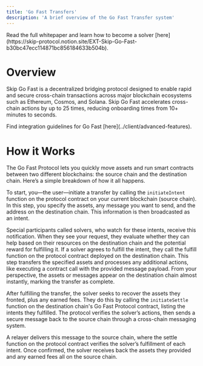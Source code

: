 ```yaml
---
title: 'Go Fast Transfers'
description: 'A brief overview of the Go Fast Transfer system'
---
```


<Info>
Read the full whitepaper and learn how to become a solver [here](https://skip-protocol.notion.site/EXT-Skip-Go-Fast-b30bc47ecc114871bc856184633b504b).
</Info>

# Overview
Skip Go Fast is a decentralized bridging protocol designed to enable rapid and secure cross-chain transactions across major blockchain ecosystems such as Ethereum, Cosmos, and Solana. Skip Go Fast accelerates cross-chain actions by up to 25 times, reducing onboarding times from 10+ minutes to seconds.

<Info>
Find integration guidelines for Go Fast [here](../client/advanced-features).
</Info>

# How it Works
The Go Fast Protocol lets you quickly move assets and run smart contracts between two different blockchains: the source chain and the destination chain. Here’s a simple breakdown of how it all happens.

To start, you—the user—initiate a transfer by calling the `initiateIntent` function on the protocol contract on your current blockchain (source chain). In this step, you specify the assets, any message you want to send, and the address on the destination chain. This information is then broadcasted as an intent.

Special participants called solvers, who watch for these intents, receive this notification. When they see your request, they evaluate whether they can help based on their resources on the destination chain and the potential reward for fulfilling it. If a solver agrees to fulfill the intent, they call the fulfill function on the protocol contract deployed on the destination chain. This step transfers the specified assets and processes any additional actions, like executing a contract call with the provided message payload. From your perspective, the assets or messages appear on the destination chain almost instantly, marking the transfer as complete.

After fulfilling the transfer, the solver seeks to recover the assets they fronted, plus any earned fees. They do this by calling the `initiateSettle` function on the destination chain's Go Fast Protocol contract, listing the intents they fulfilled. The protocol verifies the solver’s actions, then sends a secure message back to the source chain through a cross-chain messaging system.

A relayer delivers this message to the source chain, where the settle function on the protocol contract verifies the solver’s fulfillment of each intent. Once confirmed, the solver receives back the assets they provided and any earned fees all on the source chain.
